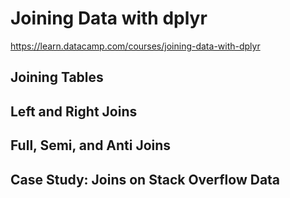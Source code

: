 # Joining Data with dplyr

<https://learn.datacamp.com/courses/joining-data-with-dplyr>


## Joining Tables


## Left and Right Joins


## Full, Semi, and Anti Joins


## Case Study: Joins on Stack Overflow Data





